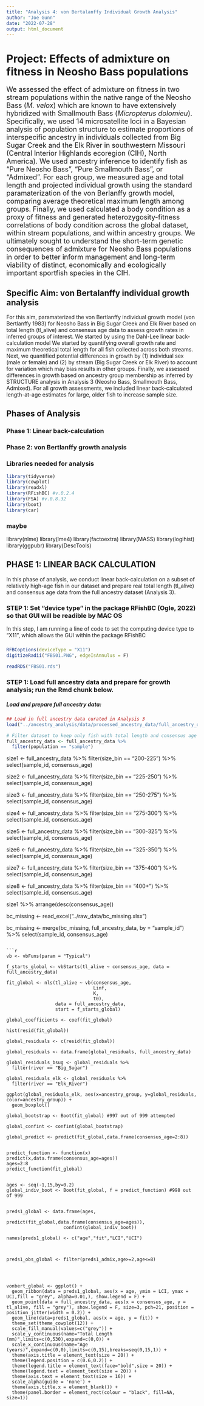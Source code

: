 ```yaml
---
title: "Analysis 4: von Bertalanffy Individual Growth Analysis"
author: "Joe Gunn"
date: "2022-07-28"
output: html_document
---
```


# Project: Effects of admixture on fitness in Neosho Bass populations 
<font size="+1">We assessed the effect of admixture on fitness in two stream populations within the native range of the Neosho Bass (<i>M. velox</i>) which are known to have extensively hybridized with Smallmouth Bass (<i>Micropterus dolomieu</i>). Specifically, we used 14 microsatellite loci in a Bayesian analysis of population structure to estimate proportions of interspecific ancestry in individuals collected from Big Sugar Creek and the Elk River in southwestern Missouri (Central Interior Highlands ecoregion (CIH), North America). We used ancestry inference to identify fish as "Pure Neosho Bass", "Pure Smallmouth Bass", or "Admixed". For each group, we measured age and total length and projected individual growth using the standard paramaterization of the von Berlanffy growth model, comparing average theoretical maximum length among groups. Finally, we used calculated a body condition as a proxy of fitness and generated heterozygosity-fitness correlations of body condition across the global dataset, within stream populations, and within ancestry groups. We ultimately sought to understand the short-term genetic consequences of admixture for Neosho Bass populations in order to better inform management and long-term viability of distinct, economically and ecologically important sportfish species in the CIH.</font>

## Specific Aim: von Bertalanffy individual growth analysis
For this aim, paramaterized the von Bertlanffy individual growth model (von Bertlanffy 1983) for Neosho Bass in Big Sugar Creek and Elk River based on total length (tl_alive) and consensus age data to assess growth rates in inferred groups of interest. We started by using the Dahl-Lee linear back-calculation model We started by quantifying overall growth rate and maximum theoretical total length for all fish collected across both streams. Next, we quantified potential differences in growth by (1) individual sex (male or female) and (2) by stream (Big Sugar Creek or Elk River) to account for variation which may bias results in other groups. Finally, we assessed differences in growth based on ancestry group membership as inferred by STRUCTURE analysis in Analysis 3 (Neosho Bass, Smallmouth Bass, Admixed). For all growth assessments, we included linear back-calculated length-at-age estimates for large, older fish to increase sample size.

## Phases of Analysis
### Phase 1: Linear back-calculation
### Phase 2: von Bertlanffy growth analysis

### Libraries needed for analysis
```r
library(tidyverse)
library(cowplot)
library(readxl)
library(RFishBC) #v.0.2.4
library(FSA) #v.0.8.32
library(boot)
library(car)
```

### maybe
library(nlme)
library(lme4)
library(factoextra)
library(MASS)
library(logihist)
library(ggpubr)
library(DescTools)

## PHASE 1: LINEAR BACK CALCULATION
In this phase of analysis, we conduct linear back-calculation on a subset of relatively high-age fish in our dataset  and prepare real total length (tl_alive) and consensus age data from the full ancestry dataset (Analysis 3).

### STEP 1: Set "device type" in the package RFishBC (Ogle, 2022) so that GUI will be readible by MAC OS
In this step, I am running a line of code to set the computing device type to "X11", which allows the GUI within the package RFishBC

##### 
```r
RFBCoptions(deviceType = "X11")
digitizeRadii("FBS01.PNG", edgeIsAnnulus = F)

readRDS("FBS01.rds")
```


### STEP 1: Load full ancestry data and prepare for growth analysis; run the Rmd chunk below.

##### Load and prepare full ancestry data:
```r
## Load in full ancestry data curated in Analysis 3 
load("../ancestry_analysis/data/processed_ancestry_data/full_ancestry_data.Rda")

# Filter dataset to keep only fish with total length and consensus age data ("sample"; NOT "reference")
full_ancestry_data <- full_ancestry_data %>%
  filter(population == "sample")
```






size1 <- full_ancestry_data %>%
  filter(size_bin == "200-225") %>%
  select(sample_id, consensus_age)

size2 <- full_ancestry_data %>%
  filter(size_bin == "225-250") %>%
  select(sample_id, consensus_age)

size3 <- full_ancestry_data %>%
  filter(size_bin == "250-275") %>%
  select(sample_id, consensus_age)

size4 <- full_ancestry_data %>%
  filter(size_bin == "275-300") %>%
  select(sample_id, consensus_age)

size5 <- full_ancestry_data %>%
  filter(size_bin == "300-325") %>%
  select(sample_id, consensus_age)

size6 <- full_ancestry_data %>%
  filter(size_bin == "325-350") %>%
  select(sample_id, consensus_age)

size7 <- full_ancestry_data %>%
  filter(size_bin == "375-400") %>%
  select(sample_id, consensus_age)

size8 <- full_ancestry_data %>%
  filter(size_bin == "400+") %>%
  select(sample_id, consensus_age)

size1 %>%
  arrange(desc(consensus_age))

bc_missing <- read_excel("../raw_data/bc_missing.xlsx")

bc_missing <- merge(bc_missing, full_ancestry_data, by = "sample_id") %>%
  select(sample_id, consensus_age)
```

```r
vb <- vbFuns(param = "Typical")

f_starts_global <- vbStarts(tl_alive ~ consensus_age, data = full_ancestry_data)

fit_global <- nls(tl_alive ~ vb(consensus_age,
                                Linf,
                                K,
                                t0), 
                  data = full_ancestry_data, 
                  start = f_starts_global)

global_coefficients <- coef(fit_global)

hist(resid(fit_global))

global_residuals <- c(resid(fit_global))

global_residuals <- data.frame(global_residuals, full_ancestry_data)

global_residuals_bsug <- global_residuals %>%
  filter(river == "Big_Sugar")

global_residuals_elk <- global_residuals %>%
  filter(river == "Elk_River")

ggplot(global_residuals_elk, aes(x=ancestry_group, y=global_residuals, color=ancestry_group)) +
  geom_boxplot()

global_bootstrap <- Boot(fit_global) #997 out of 999 attempted

global_confint <- confint(global_bootstrap)

global_predict <- predict(fit_global,data.frame(consensus_age=2:8))


predict_function <- function(x) predict(x,data.frame(consensus_age=ages))
ages=2:8
predict_function(fit_global)


ages <- seq(-1,15,by=0.2)
global_indiv_boot <- Boot(fit_global, f = predict_function) #998 out of 999


preds1_global <- data.frame(ages,
                     predict(fit_global,data.frame(consensus_age=ages)),
                     confint(global_indiv_boot))

names(preds1_global) <- c("age","fit","LCI","UCI")



preds1_obs_global <- filter(preds1_admix,age>=2,age<=8)




vonbert_global <- ggplot() + 
  geom_ribbon(data = preds1_global, aes(x = age, ymin = LCI, ymax = UCI,fill = "grey", alpha=0.01,), show.legend = F) +
  geom_point(data = full_ancestry_data, aes(x = consensus_age, y = tl_alive, fill = "grey"), show.legend = F, size=3, pch=21, position = position_jitter(width = 0.2)) + 
  geom_line(data=preds1_global, aes(x = age, y = fit)) +
  theme_set(theme_cowplot(12)) +
  scale_fill_manual(values=c("grey")) +
  scale_y_continuous(name="Total Length (mm)",limits=c(0,530),expand=c(0,0)) +
  scale_x_continuous(name="Age (years)",expand=c(0,0),limits=c(0,15),breaks=seq(0,15,1)) +
  theme(axis.title = element_text(size = 20)) + 
  theme(legend.position = c(0.6,0.2)) +
  theme(legend.title = element_text(face="bold",size = 20)) +
  theme(legend.text = element_text(size = 20)) +
  theme(axis.text = element_text(size = 16)) +
  scale_alpha(guide = 'none') +
  theme(axis.title.x = element_blank()) +
  theme(panel.border = element_rect(colour = "black", fill=NA, size=1))
```

